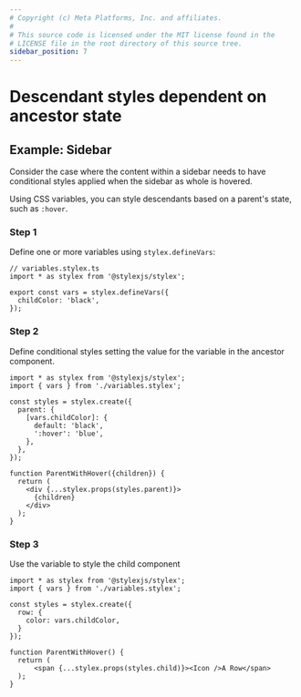 ```yaml
---
# Copyright (c) Meta Platforms, Inc. and affiliates.
#
# This source code is licensed under the MIT license found in the
# LICENSE file in the root directory of this source tree.
sidebar_position: 7
---
```



# Descendant styles dependent on ancestor state

## Example: Sidebar

Consider the case where the content within a sidebar needs to have conditional styles applied
when the sidebar as whole is hovered.

Using CSS variables, you can style descendants based on a parent's state, such as `:hover`.

### Step 1
Define one or more variables using `stylex.defineVars`:

```tsx variables.stylex.ts
// variables.stylex.ts
import * as stylex from '@stylexjs/stylex';

export const vars = stylex.defineVars({
  childColor: 'black',
});
```

### Step 2
Define conditional styles setting the value for the variable in the ancestor component.

```tsx
import * as stylex from '@stylexjs/stylex';
import { vars } from './variables.stylex';

const styles = stylex.create({
  parent: {
    [vars.childColor]: {
      default: 'black',
      ':hover': 'blue',
    },
  },
});

function ParentWithHover({children}) {
  return (
    <div {...stylex.props(styles.parent)}>
      {children}
    </div>
  );
}
```

### Step 3
Use the variable to style the child component

```tsx
import * as stylex from '@stylexjs/stylex';
import { vars } from './variables.stylex';

const styles = stylex.create({
  row: {
    color: vars.childColor,
  }
});

function ParentWithHover() {
  return (
      <span {...stylex.props(styles.child)}><Icon />A Row</span>
  );
}
```
